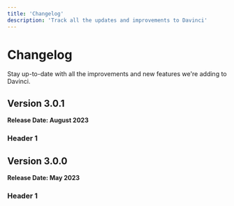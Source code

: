 ```yaml
---
title: 'Changelog'
description: 'Track all the updates and improvements to Davinci'
---
```


# Changelog

Stay up-to-date with all the improvements and new features we're adding to Davinci.

## Version 3.0.1

**Release Date: August 2023**

### Header 1


## Version 3.0.0

**Release Date: May 2023**

### Header 1

